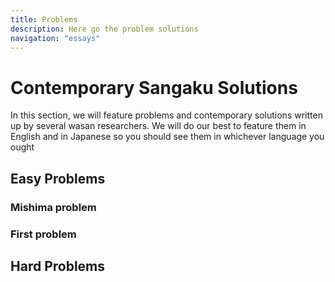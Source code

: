 ```yaml
---
title: Problems
description: Here go the problem solutions
navigation: "essays"
---
```


# Contemporary Sangaku Solutions

In this section, we will feature problems and contemporary solutions written up by several wasan researchers. We will do our best to feature them in English and in Japanese so you should see them in whichever language you ought

## Easy Problems
### Mishima problem


### First problem

## Hard Problems
